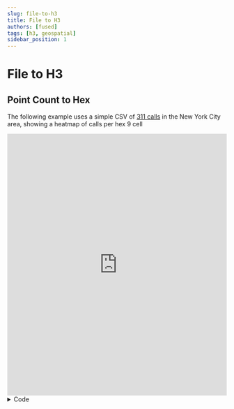```yaml
---
slug: file-to-h3
title: File to H3
authors: [fused]
tags: [h3, geospatial]
sidebar_position: 1
---
```


# File to H3

## Point Count to Hex 

The following example uses a simple CSV of [311 calls]("https://gist.githubusercontent.com/kashuk/670a350ea1f9fc543c3f6916ab392f62/raw/4c5ced45cc94d5b00e3699dd211ad7125ee6c4d3/NYC311_noise.csv") in the New York City area, showing a heatmap of calls per hex 9 cell

<iframe 
  src="https://unstable.fused.io/server/v1/realtime-shared/fc_4RviGoMsnragXi4YvzqFQ4-ny411_noise_sample_visualisation/run/file"
  width="100%"
  height="600px"
  frameBorder="0"
  style={{borderRadius: '8px'}}
></iframe>

<details>
<summary>Code</summary>
```python showLineNumbers
@fused.udf
def udf(
    noise_311_link: str = "https://gist.githubusercontent.com/kashuk/670a350ea1f9fc543c3f6916ab392f62/raw/4c5ced45cc94d5b00e3699dd211ad7125ee6c4d3/NYC311_noise.csv",
    res: int = 9
):
    # Load common utilities (includes duckdb helper)
    common = fused.load("https://github.com/fusedio/udfs/tree/b7637ee/public/common/")
    con = common.duckdb_connect()

    # Keep latitude and longitude (averaged per hex) alongside the hex count
    qr = f"""
    SELECT
      h3_latlng_to_cell(lat, lng, {res}) AS hex,
      COUNT(*) AS cnt,
      AVG(lat) AS lat,
      AVG(lng) AS lng
    FROM read_csv_auto('{noise_311_link}')
    WHERE lat IS NOT NULL AND lng IS NOT NULL
    GROUP BY 1
    """

    df = con.sql(qr).df()

    # Debugging: print the resulting DataFrame schema
    print(df.T)

    return df
```
</details>

### Requirements

- Small single (< 100MB) file (GeoJSON, CSV, Parquet, etc.). In example:
```csv
lat,lng
40.7128,-74.0060
40.7128,-74.0060
```

- Hexagon resolution (10, 11, 12, etc.). In this example:
```python showLineNumbers
res: int = 9
```

- Field to hexagonify  & Aggregation function (max 'population', avg 'income', mean 'elevation', etc.). In this example simply counting the number of calls per hex:
```python showLineNumbers
# Keep latitude and longitude (averaged per hex) alongside the hex count
qr = f"""
SELECT
    h3_latlng_to_cell(lat, lng, {res}) AS hex,
    COUNT(*) AS cnt,
    AVG(lat) AS lat,
    AVG(lng) AS lng
FROM read_csv_auto('{noise_311_link}')
WHERE lat IS NOT NULL AND lng IS NOT NULL
GROUP BY 1
"""
```

## Polygon to Hex

{/* TODO: Add census example from Milind */}

## Raster to Hex

{/* TOOD: Add raster example from Milind */}

{/* ## Advanced

### Spatial Smoothing with K-Rings

H3 tiling also allow for spatial smoothing using K-Rings */}


